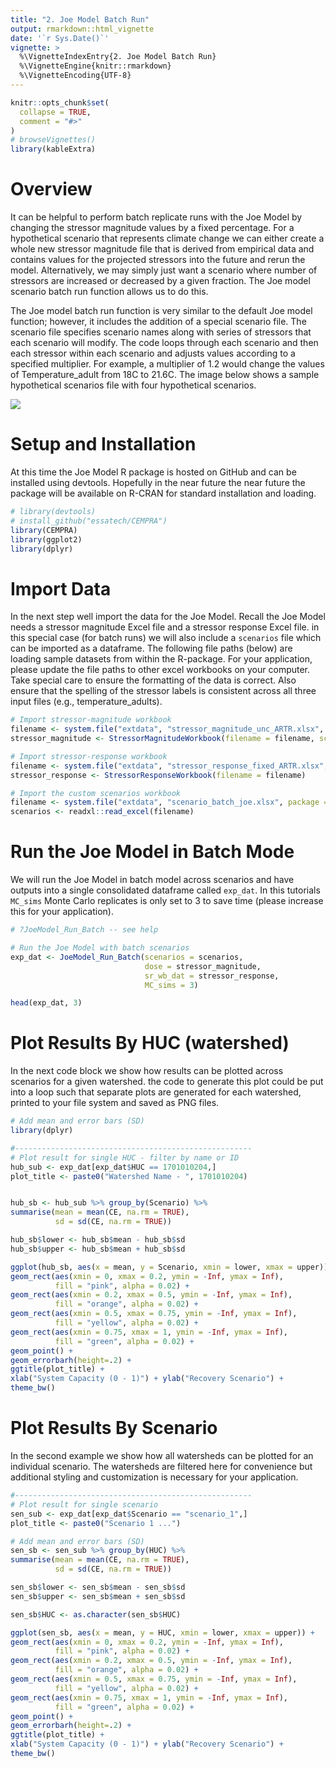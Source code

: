 ```yaml
---
title: "2. Joe Model Batch Run"
output: rmarkdown::html_vignette
date: '`r Sys.Date()`'
vignette: >
  %\VignetteIndexEntry{2. Joe Model Batch Run}
  %\VignetteEngine{knitr::rmarkdown}
  %\VignetteEncoding{UTF-8}
---
```


```r
knitr::opts_chunk$set(
  collapse = TRUE,
  comment = "#>"
)
# browseVignettes()
library(kableExtra)
```

# Overview

It can be helpful to perform batch replicate runs with the Joe Model by changing the stressor magnitude values by a fixed percentage. For a hypothetical scenario that represents climate change we can either create a whole new stressor magnitude file that is derived from empirical data and contains values for the projected stressors into the future and rerun the model. Alternatively, we may simply just want a scenario where number of stressors are increased or decreased by a given fraction. The Joe model scenario batch run function allows us to do this.

The Joe model batch run function is very similar to the default Joe model function; however, it includes the addition of a special scenario file. The scenario file specifies scenario names along with series of stressors that each scenario will modify. The code loops through each scenario and then each stressor within each scenario and adjusts values according to a specified multiplier. For example, a multiplier of 1.2 would change the values of Temperature_adult from 18C to 21.6C. The image below shows a sample hypothetical scenarios file with four hypothetical scenarios.

<img src="../man/figures/scenarios_table.png" align="center" />


# Setup and Installation

At this time the Joe Model R package is hosted on GitHub and can be installed using devtools. Hopefully in the near future the near future the package will be available on R-CRAN for standard installation and loading.

```r
# library(devtools)
# install_github("essatech/CEMPRA")
library(CEMPRA)
library(ggplot2)
library(dplyr)
```

# Import Data

In the next step well import the data for the Joe Model. Recall the Joe Model needs a stressor magnitude Excel file and a stressor response Excel file. in this special case (for batch runs) we will also include a `scenarios` file which can be imported as a dataframe. The following file paths (below) are loading sample datasets from within the R-package. For your application, please update the file paths to other excel workbooks on your computer. Take special care to ensure the formatting of the data is correct. Also ensure that the spelling of the stressor labels is consistent across all three input files (e.g., temperature_adults).

```r

# Import stressor-magnitude workbook
filename <- system.file("extdata", "stressor_magnitude_unc_ARTR.xlsx", package = "CEMPRA")
stressor_magnitude <- StressorMagnitudeWorkbook(filename = filename, scenario_worksheet = "natural_unc")

# Import stressor-response workbook
filename <- system.file("extdata", "stressor_response_fixed_ARTR.xlsx", package = "CEMPRA")
stressor_response <- StressorResponseWorkbook(filename = filename)

# Import the custom scenarios workbook
filename <- system.file("extdata", "scenario_batch_joe.xlsx", package = "CEMPRA")
scenarios <- readxl::read_excel(filename)

```

# Run the Joe Model in Batch Mode

We will run the Joe Model in batch model across scenarios and have outputs into a single consolidated dataframe called `exp_dat`. In this tutorials `MC_sims` Monte Carlo replicates is only set to 3 to save time (please increase this for your application).

```r

# ?JoeModel_Run_Batch -- see help

# Run the Joe Model with batch scenarios
exp_dat <- JoeModel_Run_Batch(scenarios = scenarios,
                              dose = stressor_magnitude,
                              sr_wb_dat = stressor_response,
                              MC_sims = 3)

head(exp_dat, 3)

```


# Plot Results By HUC (watershed)

In the next code block we show how results can be plotted across scenarios for a given watershed. the code to generate this plot could be put into a loop such that separate plots are generated for each watershed, printed to your file system and saved as PNG files.

```r

# Add mean and error bars (SD)
library(dplyr)

#-----------------------------------------------------
# Plot result for single HUC - filter by name or ID
hub_sub <- exp_dat[exp_dat$HUC == 1701010204,]
plot_title <- paste0("Watershed Name - ", 1701010204)


hub_sb <- hub_sub %>% group_by(Scenario) %>%
summarise(mean = mean(CE, na.rm = TRUE),
		  sd = sd(CE, na.rm = TRUE))

hub_sb$lower <- hub_sb$mean - hub_sb$sd
hub_sb$upper <- hub_sb$mean + hub_sb$sd

ggplot(hub_sb, aes(x = mean, y = Scenario, xmin = lower, xmax = upper)) +
geom_rect(aes(xmin = 0, xmax = 0.2, ymin = -Inf, ymax = Inf),
		  fill = "pink", alpha = 0.02) +
geom_rect(aes(xmin = 0.2, xmax = 0.5, ymin = -Inf, ymax = Inf),
		  fill = "orange", alpha = 0.02) +
geom_rect(aes(xmin = 0.5, xmax = 0.75, ymin = -Inf, ymax = Inf),
		  fill = "yellow", alpha = 0.02) +
geom_rect(aes(xmin = 0.75, xmax = 1, ymin = -Inf, ymax = Inf),
		  fill = "green", alpha = 0.02) +
geom_point() +
geom_errorbarh(height=.2) +
ggtitle(plot_title) +
xlab("System Capacity (0 - 1)") + ylab("Recovery Scenario") +
theme_bw()


```




# Plot Results By Scenario

In the second example we show how all watersheds can be plotted for an individual scenario. The watersheds are filtered here for convenience but additional styling and customization is necessary for your application.

```r


#-----------------------------------------------------
# Plot result for single scenario
sen_sub <- exp_dat[exp_dat$Scenario == "scenario_1",]
plot_title <- paste0("Scenario 1 ...")

# Add mean and error bars (SD)
sen_sb <- sen_sub %>% group_by(HUC) %>%
summarise(mean = mean(CE, na.rm = TRUE),
		  sd = sd(CE, na.rm = TRUE))

sen_sb$lower <- sen_sb$mean - sen_sb$sd
sen_sb$upper <- sen_sb$mean + sen_sb$sd

sen_sb$HUC <- as.character(sen_sb$HUC)

ggplot(sen_sb, aes(x = mean, y = HUC, xmin = lower, xmax = upper)) +
geom_rect(aes(xmin = 0, xmax = 0.2, ymin = -Inf, ymax = Inf),
		  fill = "pink", alpha = 0.02) +
geom_rect(aes(xmin = 0.2, xmax = 0.5, ymin = -Inf, ymax = Inf),
		  fill = "orange", alpha = 0.02) +
geom_rect(aes(xmin = 0.5, xmax = 0.75, ymin = -Inf, ymax = Inf),
		  fill = "yellow", alpha = 0.02) +
geom_rect(aes(xmin = 0.75, xmax = 1, ymin = -Inf, ymax = Inf),
		  fill = "green", alpha = 0.02) +
geom_point() +
geom_errorbarh(height=.2) +
ggtitle(plot_title) +
xlab("System Capacity (0 - 1)") + ylab("Recovery Scenario") +
theme_bw()


```















